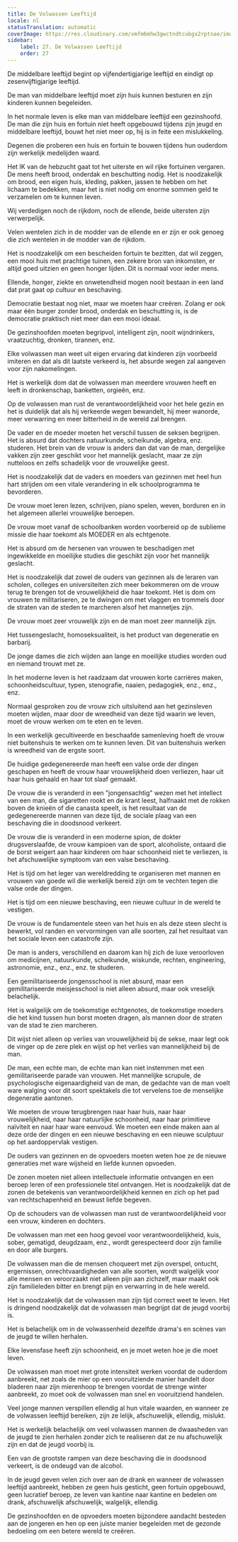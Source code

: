 ```yaml
---
title: De Volwassen Leeftijd
locale: nl
statusTranslation: automatic
coverImage: https://res.cloudinary.com/xmfm6mhw3gwctndtcubgx2rptnae/image/upload/v1740337243/small_cover_educacion_fundamental_a051170f1c.webp
sidebar:
    label: 27. De Volwassen Leeftijd
    order: 27
---
```

De middelbare leeftijd begint op vijfendertigjarige leeftijd en eindigt op zesenvijftigjarige leeftijd.

De man van middelbare leeftijd moet zijn huis kunnen besturen en zijn kinderen kunnen begeleiden.

In het normale leven is elke man van middelbare leeftijd een gezinshoofd. De man die zijn huis en fortuin niet heeft opgebouwd tijdens zijn jeugd en middelbare leeftijd, bouwt het niet meer op, hij is in feite een mislukkeling.

Degenen die proberen een huis en fortuin te bouwen tijdens hun ouderdom zijn werkelijk medelijden waard.

Het IK van de hebzucht gaat tot het uiterste en wil rijke fortuinen vergaren. De mens heeft brood, onderdak en beschutting nodig. Het is noodzakelijk om brood, een eigen huis, kleding, pakken, jassen te hebben om het lichaam te bedekken, maar het is niet nodig om enorme sommen geld te verzamelen om te kunnen leven.

Wij verdedigen noch de rijkdom, noch de ellende, beide uitersten zijn verwerpelijk.

Velen wentelen zich in de modder van de ellende en er zijn er ook genoeg die zich wentelen in de modder van de rijkdom.

Het is noodzakelijk om een bescheiden fortuin te bezitten, dat wil zeggen, een mooi huis met prachtige tuinen, een zekere bron van inkomsten, er altijd goed uitzien en geen honger lijden. Dit is normaal voor ieder mens.

Ellende, honger, ziekte en onwetendheid mogen nooit bestaan in een land dat prat gaat op cultuur en beschaving.

Democratie bestaat nog niet, maar we moeten haar creëren. Zolang er ook maar één burger zonder brood, onderdak en beschutting is, is de democratie praktisch niet meer dan een mooi ideaal.

De gezinshoofden moeten begripvol, intelligent zijn, nooit wijndrinkers, vraatzuchtig, dronken, tirannen, enz.

Elke volwassen man weet uit eigen ervaring dat kinderen zijn voorbeeld imiteren en dat als dit laatste verkeerd is, het absurde wegen zal aangeven voor zijn nakomelingen.

Het is werkelijk dom dat de volwassen man meerdere vrouwen heeft en leeft in dronkenschap, banketten, orgieën, enz.

Op de volwassen man rust de verantwoordelijkheid voor het hele gezin en het is duidelijk dat als hij verkeerde wegen bewandelt, hij meer wanorde, meer verwarring en meer bitterheid in de wereld zal brengen.

De vader en de moeder moeten het verschil tussen de seksen begrijpen. Het is absurd dat dochters natuurkunde, scheikunde, algebra, enz. studeren. Het brein van de vrouw is anders dan dat van de man, dergelijke vakken zijn zeer geschikt voor het mannelijk geslacht, maar ze zijn nutteloos en zelfs schadelijk voor de vrouwelijke geest.

Het is noodzakelijk dat de vaders en moeders van gezinnen met heel hun hart strijden om een vitale verandering in elk schoolprogramma te bevorderen.

De vrouw moet leren lezen, schrijven, piano spelen, weven, borduren en in het algemeen allerlei vrouwelijke beroepen.

De vrouw moet vanaf de schoolbanken worden voorbereid op de sublieme missie die haar toekomt als MOEDER en als echtgenote.

Het is absurd om de hersenen van vrouwen te beschadigen met ingewikkelde en moeilijke studies die geschikt zijn voor het mannelijk geslacht.

Het is noodzakelijk dat zowel de ouders van gezinnen als de leraren van scholen, colleges en universiteiten zich meer bekommeren om de vrouw terug te brengen tot de vrouwelijkheid die haar toekomt. Het is dom om vrouwen te militariseren, ze te dwingen om met vlaggen en trommels door de straten van de steden te marcheren alsof het mannetjes zijn.

De vrouw moet zeer vrouwelijk zijn en de man moet zeer mannelijk zijn.

Het tussengeslacht, homoseksualiteit, is het product van degeneratie en barbarij.

De jonge dames die zich wijden aan lange en moeilijke studies worden oud en niemand trouwt met ze.

In het moderne leven is het raadzaam dat vrouwen korte carrières maken, schoonheidscultuur, typen, stenografie, naaien, pedagogiek, enz., enz., enz.

Normaal gesproken zou de vrouw zich uitsluitend aan het gezinsleven moeten wijden, maar door de wreedheid van deze tijd waarin we leven, moet de vrouw werken om te eten en te leven.

In een werkelijk gecultiveerde en beschaafde samenleving hoeft de vrouw niet buitenshuis te werken om te kunnen leven. Dit van buitenshuis werken is wreedheid van de ergste soort.

De huidige gedegenereerde man heeft een valse orde der dingen geschapen en heeft de vrouw haar vrouwelijkheid doen verliezen, haar uit haar huis gehaald en haar tot slaaf gemaakt.

De vrouw die is veranderd in een "jongensachtig" wezen met het intellect van een man, die sigaretten rookt en de krant leest, halfnaakt met de rokken boven de knieën of die canasta speelt, is het resultaat van de gedegenereerde mannen van deze tijd, de sociale plaag van een beschaving die in doodsnood verkeert.

De vrouw die is veranderd in een moderne spion, de dokter drugsverslaafde, de vrouw kampioen van de sport, alcoholiste, ontaard die de borst weigert aan haar kinderen om haar schoonheid niet te verliezen, is het afschuwelijke symptoom van een valse beschaving.

Het is tijd om het leger van wereldredding te organiseren met mannen en vrouwen van goede wil die werkelijk bereid zijn om te vechten tegen die valse orde der dingen.

Het is tijd om een nieuwe beschaving, een nieuwe cultuur in de wereld te vestigen.

De vrouw is de fundamentele steen van het huis en als deze steen slecht is bewerkt, vol randen en vervormingen van alle soorten, zal het resultaat van het sociale leven een catastrofe zijn.

De man is anders, verschillend en daarom kan hij zich de luxe veroorloven om medicijnen, natuurkunde, scheikunde, wiskunde, rechten, engineering, astronomie, enz., enz., enz. te studeren.

Een gemilitariseerde jongensschool is niet absurd, maar een gemilitariseerde meisjesschool is niet alleen absurd, maar ook vreselijk belachelijk.

Het is walgelijk om de toekomstige echtgenotes, de toekomstige moeders die het kind tussen hun borst moeten dragen, als mannen door de straten van de stad te zien marcheren.

Dit wijst niet alleen op verlies van vrouwelijkheid bij de sekse, maar legt ook de vinger op de zere plek en wijst op het verlies van mannelijkheid bij de man.

De man, een echte man, de echte man kan niet instemmen met een gemilitariseerde parade van vrouwen. Het mannelijke scrupule, de psychologische eigenaardigheid van de man, de gedachte van de man voelt ware walging voor dit soort spektakels die tot vervelens toe de menselijke degeneratie aantonen.

We moeten de vrouw terugbrengen naar haar huis, naar haar vrouwelijkheid, naar haar natuurlijke schoonheid, naar haar primitieve naïviteit en naar haar ware eenvoud. We moeten een einde maken aan al deze orde der dingen en een nieuwe beschaving en een nieuwe sculptuur op het aardoppervlak vestigen.

De ouders van gezinnen en de opvoeders moeten weten hoe ze de nieuwe generaties met ware wijsheid en liefde kunnen opvoeden.

De zonen moeten niet alleen intellectuele informatie ontvangen en een beroep leren of een professionele titel ontvangen. Het is noodzakelijk dat de zonen de betekenis van verantwoordelijkheid kennen en zich op het pad van rechtschapenheid en bewust liefde begeven.

Op de schouders van de volwassen man rust de verantwoordelijkheid voor een vrouw, kinderen en dochters.

De volwassen man met een hoog gevoel voor verantwoordelijkheid, kuis, sober, gematigd, deugdzaam, enz., wordt gerespecteerd door zijn familie en door alle burgers.

De volwassen man die de mensen choqueert met zijn overspel, ontucht, ergernissen, onrechtvaardigheden van alle soorten, wordt walgelijk voor alle mensen en veroorzaakt niet alleen pijn aan zichzelf, maar maakt ook zijn familieleden bitter en brengt pijn en verwarring in de hele wereld.

Het is noodzakelijk dat de volwassen man zijn tijd correct weet te leven. Het is dringend noodzakelijk dat de volwassen man begrijpt dat de jeugd voorbij is.

Het is belachelijk om in de volwassenheid dezelfde drama's en scènes van de jeugd te willen herhalen.

Elke levensfase heeft zijn schoonheid, en je moet weten hoe je die moet leven.

De volwassen man moet met grote intensiteit werken voordat de ouderdom aanbreekt, net zoals de mier op een vooruitziende manier handelt door bladeren naar zijn mierenhoop te brengen voordat de strenge winter aanbreekt, zo moet ook de volwassen man snel en vooruitziend handelen.

Veel jonge mannen verspillen ellendig al hun vitale waarden, en wanneer ze de volwassen leeftijd bereiken, zijn ze lelijk, afschuwelijk, ellendig, mislukt.

Het is werkelijk belachelijk om veel volwassen mannen de dwaasheden van de jeugd te zien herhalen zonder zich te realiseren dat ze nu afschuwelijk zijn en dat de jeugd voorbij is.

Een van de grootste rampen van deze beschaving die in doodsnood verkeert, is de ondeugd van de alcohol.

In de jeugd geven velen zich over aan de drank en wanneer de volwassen leeftijd aanbreekt, hebben ze geen huis gesticht, geen fortuin opgebouwd, geen lucratief beroep, ze leven van kantine naar kantine en bedelen om drank, afschuwelijk afschuwelijk, walgelijk, ellendig.

De gezinshoofden en de opvoeders moeten bijzondere aandacht besteden aan de jongeren en hen op een juiste manier begeleiden met de gezonde bedoeling om een betere wereld te creëren.

